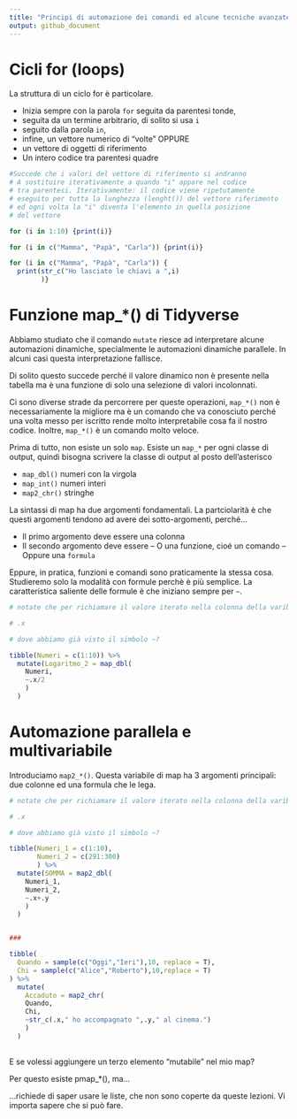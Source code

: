 ```yaml
---
title: "Principi di automazione dei comandi ed alcune tecniche avanzate di Data Science"
output: github_document
---
```


# Cicli for (loops)

La struttura di un ciclo for è particolare.

- Inizia sempre con la parola `for` seguita da parentesi tonde,
- seguita da un termine arbitrario, di solito si usa `i`
- seguito dalla parola `in`,
- infine, un vettore numerico di "volte" OPPURE
- un vettore di oggetti di riferimento
- Un intero codice tra parentesi quadre

```r
#Succede che i valori del vettore di riferimento si andranno
# A sostituire iterativamente a quando "i" appare nel codice
# tra parentesi. Iterativamente: il codice viene ripetutamente
# eseguito per tutta la lunghezza (lenght()) del vettore riferimento
# ed ogni volta la "i" diventa l'elemento in quella posizione
# del vettore

for (i in 1:10) {print(i)}

for (i in c("Mamma", "Papà", "Carla")) {print(i)}

for (i in c("Mamma", "Papà", "Carla")) {
  print(str_c("Ho lasciato le chiavi a ",i)
        )}
```

# Funzione map_*() di Tidyverse

Abbiamo studiato che il comando `mutate` riesce ad interpretare alcune automazioni dinamiche, specialmente le automazioni dinamiche parallele.
In alcuni casi questa interpretazione fallisce.

Di solito questo succede perché il valore dinamico non è presente nella tabella ma è una funzione di solo una selezione di valori incolonnati.

Ci sono diverse strade da percorrere per queste operazioni, `map_*()` non è necessariamente la migliore ma è un comando che va conosciuto perché una volta messo per iscritto rende molto interpretabile cosa fa il nostro codice. Inoltre, `map_*()` è un comando molto veloce.

Prima di tutto, non esiste un solo `map`. Esiste un `map_*` per ogni classe di output, quindi bisogna scrivere la classe di output al posto dell'asterisco

- `map_dbl()` numeri con la virgola
- `map_int()` numeri interi
- `map2_chr()` stringhe

La sintassi di map ha due argomenti fondamentali.
La partciolarità è che questi argomenti tendono ad avere dei sotto-argomenti, perché...

- Il primo argomento deve essere una colonna
- Il secondo argomento deve essere
-- O una funzione, cioé un comando
-- Oppure una `formula`

Eppure, in pratica, funzioni e comandi sono praticamente la stessa cosa. Studieremo solo la modalità con formule perchè è più semplice. La caratteristica saliente delle formule è che iniziano sempre per `~`.


```r

# notate che per richiamare il valore iterato nella colonna della varibile Numeri, invoco uno strano simbolo, cioé:

# .x

# dove abbiamo già visto il simbolo ~?

tibble(Numeri = c(1:10)) %>%
  mutate(Logaritmo_2 = map_dbl(
    Numeri,
    ~.x/2
    )
  )


```

# Automazione parallela e multivariabile

Introduciamo `map2_*()`. Questa variabile di map ha 3 argomenti principali: due colonne ed una formula che le lega.


```r

# notate che per richiamare il valore iterato nella colonna della varibile Numeri, invoco uno strano simbolo, cioé:

# .x

# dove abbiamo già visto il simbolo ~?

tibble(Numeri_1 = c(1:10),
       Numeri_2 = c(291:300)
       ) %>%
  mutate(SOMMA = map2_dbl(
    Numeri_1,
    Numeri_2,
    ~.x+.y
    )
  )


###

tibble(
  Quando = sample(c("Oggi","Ieri"),10, replace = T),
  Chi = sample(c("Alice","Roberto"),10,replace = T)
) %>%
  mutate(
    Accaduto = map2_chr(
    Quando,
    Chi,
    ~str_c(.x," ho accompagnato ",.y," al cinema.")
    )
  )
  

```

E se volessi aggiungere un terzo elemento "mutabile" nel mio map?

Per questo esiste pmap_*(), ma...

...richiede di saper usare le liste, che non sono coperte da queste lezioni. Vi importa sapere che si può fare.